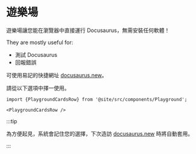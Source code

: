 # 遊樂場

遊樂場讓您能在瀏覽器中直接運行 Docusaurus，無需安裝任何軟體！

They are mostly useful for:

- 測試 Docusaurus
- 回報錯誤

可使用易記的快捷網址 [docusaurus.new](https://docusaurus.new)。

請從以下選項中擇一使用。

```mdx-code-block
import {PlaygroundCardsRow} from '@site/src/components/Playground';

<PlaygroundCardsRow />
```

:::tip

為方便起見，系統會記住您的選擇，下次造訪 [docusaurus.new](https://docusaurus.new) 時將自動套用。

:::